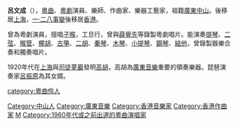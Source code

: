 '''呂文成'''（{{bd|1898年|3月12日|1981年|8月22日}}），[[粵曲|粵曲]]、[[粵劇|粵劇]]演員、樂師、作曲家、樂器工藝家，祖籍[[廣東|廣東]][[中山市|中山]]。後移居[[上海|上海]]，[[一·二八事變|一·二八事變]]後移居[[香港|香港]]。

曾為粵劇演員，擅唱[[子喉|子喉]]，工旦行，曾與[[薛覺先|薛覺先]]等錄製粵劇唱片。能演奏[[提琴#粵樂|提琴]]、[[二弦_(粵樂)|二弦]]、[[喉管_(樂器)|喉管]]、[[椰胡|椰胡]]、[[古箏|古箏]]、[[二胡|二胡]]、[[秦琴|秦琴]]、[[木琴|木琴]]、[[小提琴|小提琴]]、[[鋼琴|鋼琴]]、[[結他|結他]]，曾錄製器樂合奏和獨奏唱片。

1920年代在[[上海|上海]]與[[司徒夢巖|司徒夢巖]]發明[[高胡|高胡]]，高胡為[[廣東音樂|廣東音樂]]重要的領奏樂器。琵琶演奏家[[呂振原|呂振原]]為其女婿。

{{音樂家小作品}}

[[Category:中山人|Category:中山人]]
[[Category:廣東音樂|Category:廣東音樂]]
[[Category:香港音樂家|Category:香港音樂家]]
[[Category:香港作曲家|Category:香港作曲家]]
[[Category:呂姓|M]]
[[category:粵曲伶人|category:粵曲伶人]]
[[Category:1960年代或之前出道的粵曲演唱家|Category:1960年代或之前出道的粵曲演唱家]]